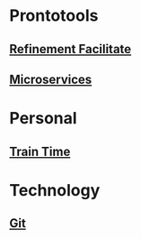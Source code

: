 = Prontotools =

== [[Refinement Facilitate]] ==

== [[Microservices]] ==

= Personal =

== [[Train Time]] ==

= Technology =

== [[Git]] ==
